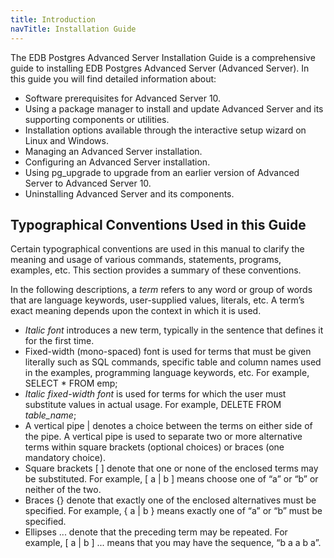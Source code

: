 ```yaml
---
title: Introduction
navTitle: Installation Guide
---
```



The EDB Postgres Advanced Server Installation Guide is a comprehensive guide to installing EDB Postgres Advanced Server (Advanced Server). In this guide you will find detailed information about:
 - Software prerequisites for Advanced Server 10.
 - Using a package manager to install and update Advanced Server and its supporting components or utilities.
 - Installation options available through the interactive setup wizard on Linux and Windows.
 - Managing an Advanced Server installation.
 - Configuring an Advanced Server installation.
 - Using pg\_upgrade to upgrade from an earlier version of Advanced Server to Advanced Server 10.
 - Uninstalling Advanced Server and its components.

## Typographical Conventions Used in this Guide

Certain typographical conventions are used in this manual to clarify the meaning and usage of various commands, statements, programs, examples, etc. This section provides a summary of these conventions.

In the following descriptions, a *term* refers to any word or group of words that are language keywords, user-supplied values, literals, etc. A term’s exact meaning depends upon the context in which it is used.
 - *Italic font* introduces a new term, typically in the sentence that defines it for the first time.
 - Fixed-width (mono-spaced) font is used for terms that must be given literally such as SQL commands, specific table and column names used in the examples, programming language keywords, etc. For example, SELECT \* FROM emp;
 - *Italic fixed-width font* is used for terms for which the user must substitute values in actual usage. For example, DELETE FROM *table\_name*;
 - A vertical pipe | denotes a choice between the terms on either side of the pipe. A vertical pipe is used to separate two or more alternative terms within square brackets (optional choices) or braces (one mandatory choice).
 - Square brackets \[ \] denote that one or none of the enclosed terms may be substituted. For example, \[ a | b \] means choose one of “a” or “b” or neither of the two.
 - Braces {} denote that exactly one of the enclosed alternatives must be specified. For example, { a | b } means exactly one of “a” or “b” must be specified.
 - Ellipses ... denote that the preceding term may be repeated. For example, \[ a | b \] ... means that you may have the sequence, “b a a b a”.

